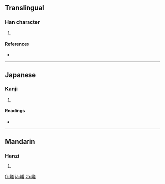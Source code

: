 ==Translingual==

===Han character===
{{Han char|rn=46|rad=山|as=13|sn=16|four=2875<sub>3</sub>|canj=山廿土戈 (UTGI)}}

# {{defn|Han|sort=山13}}

====References====
* {{Han ref|kx=0320.230|dkj=08510|dj=0620.270|hdz=10801.120|uh=5DAC|ud=23980|bh=E95E|bd=59742}}

----

==Japanese==

===Kanji===
{{ja-kanji|grade=|rs=山13}}

# {{defn|Japanese}}

====Readings====
* {{ja-readings|on=[[ぎ]] (gi)|kun=[[けわしい]] (kewashii)}}

----

==Mandarin==

===Hanzi===
{{cmn-hanzi|pin=[[yí]] ([[yi2]])|wg=i<sup>2</sup>}}

# {{defn|Mandarin}}

[[fr:嶬]]
[[ja:嶬]]
[[zh:嶬]]